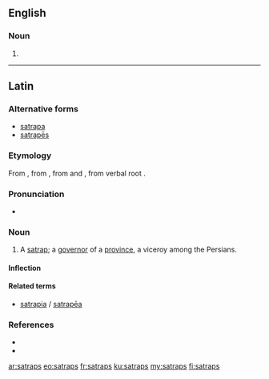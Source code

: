 ==English==

===Noun===
{{head|en|noun plural form}}

# {{plural of|satrap|lang=en}}

----

==Latin==

===Alternative forms===
* [[satrapa]]
* [[satrapes|satrapēs]]

===Etymology===
From {{der|la|grc|σατράπης}}, from {{der|la|peo|𐎧𐏁𐏂𐎱𐎠𐎺𐎠|tr=xšaçapāvā||protector of the province}}, from {{m|peo|𐎧𐏁𐏂𐎶|tr=xšaça-||realm, province}} and {{m|peo||*pāvā|protector}}, from verbal root {{m|peo|𐎱𐎠𐎮𐎹|√pā|to protect}}.

===Pronunciation===
* {{la-IPA|satraps}}

===Noun===
{{la-noun|satraps||satrapis|m|third}}

# A [[satrap]]; a [[governor]] of a [[province]], a viceroy among the Persians.

====Inflection====
{{la-decl-3rd|satraps|satrap}}

====Related terms====
* [[satrapia]] / [[satrapea|satrapēa]]

===References===
* {{R:L&S}}
* {{R:Gaffiot}}

[[ar:satraps]]
[[eo:satraps]]
[[fr:satraps]]
[[ku:satraps]]
[[my:satraps]]
[[fi:satraps]]
